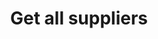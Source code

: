 ---
title: 'Get all suppliers'
openapi: 'GET /2023-11/admin/supplierProducts'
description: 'Retrieves the complete list of suppliers associated with products in the authenticated company. Each entry contains supplier details, related products, and relevant metadata. Useful for managing supplier relationships and tracking sourcing information.'
---